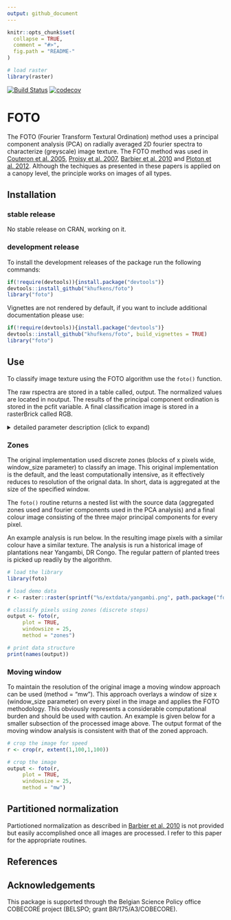 ```yaml
---
output: github_document
---
```

<!-- README.md is generated from README.Rmd. Please edit that file -->

```r
knitr::opts_chunk$set(
  collapse = TRUE,
  comment = "#>",
  fig.path = "README-"
)

# load raster
library(raster)
```

[![Build Status](https://travis-ci.org/khufkens/foto.svg)](https://travis-ci.org/khufkens/foto) [![codecov](https://codecov.io/gh/khufkens/foto/branch/master/graph/badge.svg)](https://codecov.io/gh/khufkens/foto)

# FOTO

The FOTO (Fourier Transform Textural Ordination) method uses a principal component analysis (PCA) on radially averaged 2D fourier spectra to characterize (greyscale) image texture. The FOTO method was used in [Couteron et al. 2005](http://onlinelibrary.wiley.com/doi/10.1111/j.1365-2664.2005.01097.x/abstract;jsessionid=359DD0662C272A59AF94FAEF3F213156.f02t04), [Proisy et al. 2007](http://linkinghub.elsevier.com/retrieve/pii/S0034425707000430), [Barbier et al. 2010](http://doi.wiley.com/10.1111/j.1466-8238.2009.00493.x) and [Ploton et al. 2012](http://www.esajournals.org/doi/abs/10.1890/11-1606.1). Although the techiques as presented in these papers is applied on a canopy level, the principle works on images of all types.

## Installation

### stable release

No stable release on CRAN, working on it.

### development release

To install the development releases of the package run the following commands:

```r
if(!require(devtools)){install.package("devtools")}
devtools::install_github("khufkens/foto")
library("foto")
```

Vignettes are not rendered by default, if you want to include additional documentation please use:

```r
if(!require(devtools)){install.package("devtools")}
devtools::install_github("khufkens/foto", build_vignettes = TRUE)
library("foto")
```

## Use

To classify image texture using the FOTO algorithm use the `foto()` function.

The raw rspectra are stored in a table called, output. The normalized values are located in noutput. The results of the principal component ordination is stored in the pcfit variable. A final classification image is stored in a rasterBrick called RGB.

<details><summary>detailed parameter description (click to expand)</summary>
<p>

Parameter     | Description                      
------------- | ------------------------------ 	
x	      | a raster layer (stack or brick)
window_size	      | a MODIS product band (if NULL all bands are downloaded)
plot           | plot output
normalize           | normalize the radial spectrum
method | zones or mw (moving window)
</p>
</details>

### Zones

The original implementation used discrete zones (blocks of x pixels wide, window_size parameter) to classify an image. This original implementation is the default, and the least computationally intensive, as it effectively reduces to resolution of the orignal data. In short, data is aggregated at the size of the specified window. 

The `foto()` routine returns a nested list with the source data (aggregated zones used and fourier components used in the PCA analysis) and a final colour image consisting of the three major principal components for every pixel.

An example analysis is run below. In the resulting image pixels with a similar colour have a similar texture. The analysis is run a historical image of plantations near Yangambi, DR Congo. The regular pattern of planted trees is picked up readily by the algorithm.

```r
# load the library
library(foto)

# load demo data
r <- raster::raster(sprintf("%s/extdata/yangambi.png", path.package("foto")))

# classify pixels using zones (discrete steps)
output <- foto(r,
     plot = TRUE,
     windowsize = 25,
     method = "zones")

# print data structure
print(names(output))
```


### Moving window

To maintain the resolution of the original image a moving window approach can be used (method = "mw"). This approach overlays a window of size x (window_size parameter) on every pixel in the image and applies the FOTO methodology. This obviously represents a considerable computational burden and should be used with caution. An example is given below for a smaller subsection of the processed image above. The output format of the moving window analysis is consistent with that of the zoned approach.

```r
# crop the image for speed
r <- crop(r, extent(1,100,1,100))

# crop the image
output <- foto(r,
     plot = TRUE,
     windowsize = 25,
     method = "mw")
```

## Partitioned normalization

Partiotioned normalization as described in [Barbier et al. 2010](http://doi.wiley.com/10.1111/j.1466-8238.2009.00493.x) is not provided but easily accomplished once all images are processed. I refer to this paper for the appropriate routines.

## References




## Acknowledgements

This package is supported through the Belgian Science Policy office COBECORE project (BELSPO; grant BR/175/A3/COBECORE).